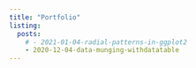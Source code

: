 ```yaml
---
title: "Portfolio"
listing:
  posts:
    # - 2021-01-04-radial-patterns-in-ggplot2
    - 2020-12-04-data-munging-withdatatable
---
```


